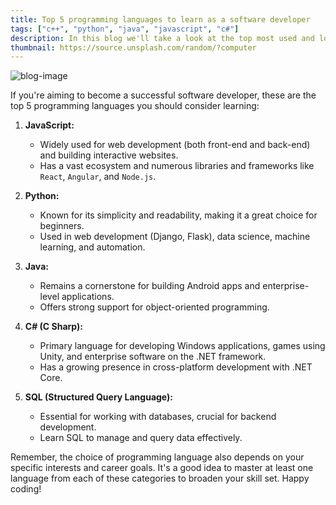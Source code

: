 ```yaml
---
title: Top 5 programming languages to learn as a software developer
tags: ["c++", "python", "java", "javascript", "c#"]
description: In this blog we'll take a look at the top most used and loved programming languages around the world.
thumbnail: https://source.unsplash.com/random/?computer
---
```


![blog-image](https://res.cloudinary.com/dn6bzdlno/image/upload/v1693884568/Best-Programming-Languages-to-Start-Learning-Today_iptvhi.jpg)

If you're aiming to become a successful software developer, these are the top 5 programming languages you should consider learning:

1. **JavaScript:**

   - Widely used for web development (both front-end and back-end) and building interactive websites.
   - Has a vast ecosystem and numerous libraries and frameworks like `React`, `Angular`, and `Node.js`.

2. **Python:**

   - Known for its simplicity and readability, making it a great choice for beginners.
   - Used in web development (Django, Flask), data science, machine learning, and automation.

3. **Java:**

   - Remains a cornerstone for building Android apps and enterprise-level applications.
   - Offers strong support for object-oriented programming.

4. **C# (C Sharp):**

   - Primary language for developing Windows applications, games using Unity, and enterprise software on the .NET framework.
   - Has a growing presence in cross-platform development with .NET Core.

5. **SQL (Structured Query Language):**
   - Essential for working with databases, crucial for backend development.
   - Learn SQL to manage and query data effectively.

Remember, the choice of programming language also depends on your specific interests and career goals. It's a good idea to master at least one language from each of these categories to broaden your skill set. Happy coding!

